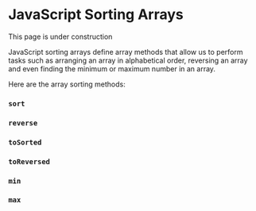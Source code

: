 
# JavaScript Sorting Arrays

<Callout>
  This page is under construction
</Callout>

JavaScript sorting arrays define array methods that allow us to perform tasks such as arranging an array in alphabetical order, reversing an array and even finding the minimum or maximum number in an array.

Here are the array sorting methods:

### `sort`
### `reverse`
### `toSorted`
### `toReversed`
### `min`
### `max`